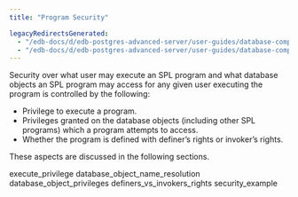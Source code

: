 ```yaml
---
title: "Program Security"

legacyRedirectsGenerated:
  - "/edb-docs/d/edb-postgres-advanced-server/user-guides/database-compatibility-stored-procedural-language-guide/13/program_security.html"
  - "/edb-docs/d/edb-postgres-advanced-server/user-guides/database-compatibility-stored-procedural-language-guide/latest/program_security.html"
---
```


<div id="program_security" class="registered_link"></div>

Security over what user may execute an SPL program and what database objects an SPL program may access for any given user executing the program is controlled by the following:

-   Privilege to execute a program.
-   Privileges granted on the database objects (including other SPL programs) which a program attempts to access.
-   Whether the program is defined with definer’s rights or invoker’s rights.

These aspects are discussed in the following sections.

<div class="toctree" maxdepth="3">

execute_privilege database_object_name_resolution database_object_privileges definers_vs_invokers_rights security_example

</div>
